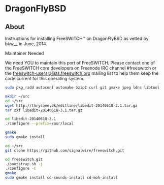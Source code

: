 
# DragonFlyBSD 

 

## About

Instructions for installing FreeSWITCH™ on DragonFlyBSD as vetted by bkw\_\_ in June, 2014.

  
Maintainer Needed

We need YOU to maintain this port of FreeSWITCH. Please contact one of the FreeSWITCH core developers on Freenode IRC channel #freeswitch or the [freeswitch-users@lists.freeswitch.org](mailto:freeswitch-users@lists.freeswitch.org) mailing list to help them keep the code current for this operating system.

```bash
sudo pkg_radd autoconf automake bzip2 curl git gmake jpeg ldns libtool openssl pcre pkgconf speex sqlite3 wget libedit

mkdir ~/src
cd ~/src
wget http://thrysoee.dk/editline/libedit-20140618-3.1.tar.gz
tar zxf libedit-20140618-3.1.tar.gz

cd libedit-20140618-3.1
./configure --prefix=/usr/local

gmake
sudo gmake install

cd ~/src
git clone https://github.com/signalwire/freeswitch.git 

cd freeswitch.git
./bootstrap.sh -j
./configure -C
gmake
sudo gmake install cd-sounds-install cd-moh-install


```
  
  

